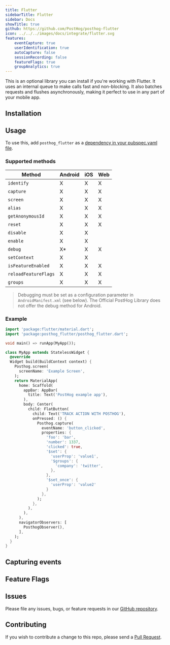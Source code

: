 ```yaml
---
title: Flutter
sidebarTitle: Flutter
sidebar: Docs
showTitle: true
github: https://github.com/PostHog/posthog-flutter
icon: ../../../images/docs/integrate/flutter.svg
features:
    eventCapture: true
    userIdentification: true
    autoCapture: false
    sessionRecording: false
    featureFlags: true
    groupAnalytics: true
---
```


This is an optional library you can install if you're working with Flutter. It uses an internal queue to make calls fast and non-blocking. It also batches requests and flushes asynchronously, making it perfect to use in any part of your mobile app.

## Installation


<FlutterInstall />

## Usage

To use this, add `posthog_flutter` as a [dependency in your pubspec.yaml file](https://flutter.io/platform-plugins/).

### Supported methods

| Method               | Android | iOS | Web |
| ---------------------| ------- | --- | --- |
| `identify`           | X       | X   | X   |
| `capture`            | X       | X   | X   |
| `screen`             | X       | X   | X   |
| `alias`              | X       | X   | X   |
| `getAnonymousId`     | X       | X   | X   |
| `reset`              | X       | X   | X   |
| `disable`            | X       | X   |     |
| `enable`             | X       | X   |     |
| `debug`              | X\*     | X   | X   |
| `setContext`         | X       | X   |     |
| `isFeatureEnabled`   | X       | X   | X   |
| `reloadFeatureFlags` | X       | X   | X   |
| `groups`             | X       | X   | X   |

> Debugging must be set as a configuration parameter in `AndroidManifest.xml` (see below). The Official PostHog Library does not offer the debug method for Android.

### Example

```dart
import 'package:flutter/material.dart';
import 'package:posthog_flutter/posthog_flutter.dart';

void main() => runApp(MyApp());

class MyApp extends StatelessWidget {
  @override
  Widget build(BuildContext context) {
    Posthog.screen(
      screenName: 'Example Screen',
    );
    return MaterialApp(
      home: Scaffold(
        appBar: AppBar(
          title: Text('PostHog example app'),
        ),
        body: Center(
          child: FlatButton(
            child: Text('TRACK ACTION WITH POSTHOG'),
            onPressed: () {
              Posthog.capture(
                eventName: 'button_clicked',
                properties: {
                  'foo': 'bar',
                  'number': 1337,
                  'clicked': true,
                  '$set': {
                    'userProp': 'value1',
                    '$groups': {
                      'company': 'twitter',
                    },
                  },
                  '$set_once': {
                    'userProp': 'value2'
                  }
                },
              );
            },
          ),
        ),
      ),
      navigatorObservers: [
        PosthogObserver(),
      ],
    );
  }
}
```

## Capturing events


<FlutterSendEvents />

## Feature Flags


<FeatureFlagsLibsIntro />


<FlutterFeatureFlagsCode />

## Issues

Please file any issues, bugs, or feature requests in our [GitHub repository](https://github.com/posthog/posthog-flutter/issues/new).

## Contributing

If you wish to contribute a change to this repo, please send a [Pull Request](https://github.com/posthog/posthog-flutter/pulls).
